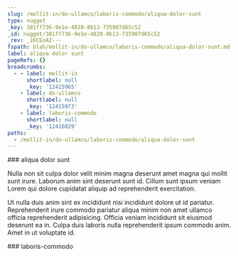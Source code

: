 ```yaml
---
slug: /mollit-in/do-ullamco/laboris-commodo/aliqua-dolor-sunt
type: nugget
_key: 381ff736-9e1e-4828-8b13-735907d65c52
_id: nugget/381ff736-9e1e-4828-8b13-735907d65c52
_rev: _iKCEoA2---
fspath: blah/mollit-in/do-ullamco/laboris-commodo/aliqua-dolor-sunt.md
label: aliqua dolor sunt
pageRefs: {}
breadcrumbs:
  - - label: mollit-in
      shortlabel: null
      _key: '12415965'
    - label: do-ullamco
      shortlabel: null
      _key: '12415973'
    - label: laboris-commodo
      shortlabel: null
      _key: '12416029'
paths:
  - /mollit-in/do-ullamco/laboris-commodo/aliqua-dolor-sunt
---
```


<NuggetArea>
<Nugget slug="/mollit-in/do-ullamco/laboris-commodo/aliqua-dolor-sunt" type="nugget" _key="381ff736-9e1e-4828-8b13-735907d65c52" _id="nugget/381ff736-9e1e-4828-8b13-735907d65c52" _rev="_iKCEoA2---" fspath="blah/mollit-in/do-ullamco/laboris-commodo/aliqua-dolor-sunt.md" label="aliqua dolor sunt" paths="/mollit-in/do-ullamco/laboris-commodo/aliqua-dolor-sunt">
<NuggetBody>
### aliqua dolor sunt

Nulla non sit culpa dolor velit minim magna deserunt amet magna qui mollit sunt irure. Laborum anim sint deserunt sunt id. Cillum sunt ipsum veniam Lorem qui dolore cupidatat aliquip ad reprehenderit exercitation.

Ut nulla duis anim sint ex incididunt nisi incididunt dolore ut id pariatur. Reprehenderit irure commodo pariatur aliqua minim non amet ullamco officia reprehenderit adipisicing. Officia veniam incididunt sit eiusmod deserunt ea in. Culpa duis laboris nulla reprehenderit ipsum commodo anim. Amet in ut voluptate id.

</NuggetBody>
<Breadcrumbs>
<Crumbs>
<Crumb _key="12415965" label="mollit-in" /><Crumb _key="12415973" label="do-ullamco" /><Crumb _key="12416029" label="laboris-commodo" />
</Crumbs>
</Breadcrumbs>
</Nugget>

<NuggetsInbound>
</NuggetsInbound>
<NuggetsOutbound>
</NuggetsOutbound>
</NuggetArea>
<PassagesInbound>
<Passage direction="inbound" type="passage" _key="12416029" _id="passage/12416029" _rev="_iKCEoAy---" label="laboris-commodo" passage="laboris-commodo" fspath="blah/mollit-in/do-ullamco/laboris-commodo" paths="/mollit-in/do-ullamco/laboris-commodo" slug="/mollit-in/do-ullamco/laboris-commodo">
<NuggetBody>
### laboris-commodo

</NuggetBody>
<Breadcrumbs>
<Crumbs>
<Crumb _key="12415965" label="mollit-in" /><Crumb _key="12415973" label="do-ullamco" />
</Crumbs>
</Breadcrumbs>
</Passage>

</PassagesInbound>
<PassagesOutbound>
</PassagesOutbound>